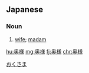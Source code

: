==Japanese==
{{ja-kanjitab|おく|さま|yomi=j}}

===Noun===
{{ja-noun|おくさま}}

# {{lb|ja|honorific|sort=おくさま}} [[wife]]; [[madam]]

[[Category:ja:Family|おくさま]]

[[hu:奥様]]
[[mg:奥様]]
[[fj:奥様]]
[[chr:奥様]]
